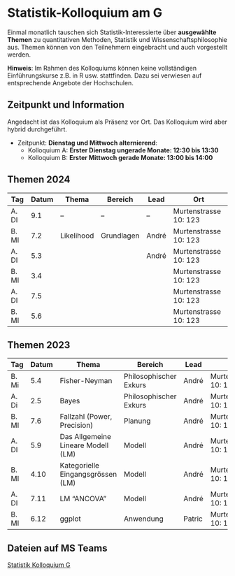 # Statistik-Kolloquium am G



Einmal monatlich tauschen sich Statistik-Interessierte über **ausgewählte Themen** zu quantitativen Methoden, Statistik und Wissenschaftsphilosophie aus. Themen können von den Teilnehmern eingebracht und auch vorgestellt werden. <!-- Die Art der Vorstellung ist frei. (Info dann per mail an [andre.meichtry@bfh.ch](mailto:andre.meichtry@bfh.ch)).  -->

**Hinweis**: Im Rahmen des Kolloquiums können keine vollständigen Einführungskurse z.B. in R usw. stattfinden. Dazu sei verwiesen auf entsprechende Angebote der Hochschulen.





## Zeitpunkt und Information
Angedacht ist das Kolloquium als Präsenz vor Ort. Das Kolloquium wird aber hybrid durchgeführt. 


 * Zeitpunkt: **Dienstag und Mittwoch alternierend**:
   * Kolloquium A: **Erster Dienstag ungerade Monate: 12:30 bis 13:30**
   * Kolloquium B: **Erster Mittwoch gerade Monate: 13:00 bis 14:00** 
 


::: {.panel-tabset}



## Themen 2024


| Tag   | Datum | Thema      | Bereich    | Lead  | Ort                   |
|-------|-------|------------|------------|-------|-----------------------|
| A. DI | 9.1   | --         | --         | --    | Murtenstrasse 10: 123 |
| B. MI | 7.2   | Likelihood | Grundlagen | André | Murtenstrasse 10: 123 |
| A. DI | 5.3   |            |            | André | Murtenstrasse 10: 123 |
| B. MI | 3.4   |            |            |       | Murtenstrasse 10: 123 |
| A. DI | 7.5   |            |            |       | Murtenstrasse 10: 123 |
| B. MI | 5.6   |            |            |       | Murtenstrasse 10: 123 |


## Themen 2023


| Tag   | Datum | Thema                              | Bereich                | Lead   | Ort                   |
|-------|-------|------------------------------------|------------------------|--------|-----------------------|
| B. Mi | 5.4   | Fisher-Neyman                      | Philosophischer Exkurs | André  | Murtenstrasse 10: 123 |
| A. Di | 2.5   | Bayes                              | Philosophischer Exkurs | André  | Murtenstrasse 10: 123 |
| B. MI | 7.6   | Fallzahl (Power, Precision)        | Planung                | André  | Murtenstrasse 10: 123 |
| A. DI | 5.9   | Das Allgemeine Lineare Modell (LM) | Modell                 | André  | Murtenstrasse 10: 123 |
| B. MI | 4.10  | Kategorielle Eingangsgrössen (LM)  | Modell                 | André  | Murtenstrasse 10: 123 |
| A. DI | 7.11  | LM "ANCOVA"                        | Modell                 | André  | Murtenstrasse 10: 123 |
| B. MI | 6.12  | ggplot                             | Anwendung              | Patric | Murtenstrasse 10: 123 |


:::
	




## Dateien auf MS Teams

[Statistik Kolloquium G](https://bernerfachhochschule.sharepoint.com/:f:/s/g-statistikkolloquiumg/Eohfj9Zbc8RAoAAvGe3iUA8BBNpgKJotThBHzOHAIcTinw?e=rOe8K3)

